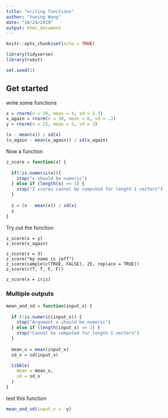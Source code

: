 ```yaml
---
title: "writing functions"
author: "Yuning Wang"
date: "10/24/2019"
output: html_document
---
```


```r
knitr::opts_chunk$set(echo = TRUE)

library(tidyverse)
library(rvest)

set.seed(1)
```

## Get started

write some functions

```r
x = rnorm(n = 30, mean = 4, sd = 2.3)
x_again = rnorm(n = 30, mean = 6, sd = .3)
y = rnorm(n = 25, mean = 5, sd = 3)

(x - mean(x)) / sd(x)
(x_again - mean(x_again)) / sd(x_again)
```

Now a function

```r
z_score = function(x) {
  
  if(!is.numeric(x)){
    stop("x should be numeric")
  } else if (length(x) == 1) {
    stop("Z scores cannot be computed for length 1 vectors")
  }
  
  z = (x - mean(x)) / sd(x)
  z
}
```

Try out the function

```{rerror=FALSE}
z_score(x = y)
z_score(x_again)

z_score(x = 3)
z_score("my name is jeff")
z_score(sample(c(TRUE, FALSE), 25, replace = TRUE))
z_score(c(T, T, F, F))

z_score(x = iris)
```

### Multiple outputs

```r
mean_and_sd = function(input_x) {
  
  if (!is.numeric(input_x)) {
    stop("Argument x should be numeric")
  } else if (length(input_x) == 1) {
    stop("Cannot be computed for length 1 vectors")
  }
  
  mean_x = mean(input_x)
  sd_x = sd(input_x)

  tibble(
    mean = mean_x, 
    sd = sd_x
  )
}
```

test this function

```r
mean_and_sd(input_x =  y)
```


